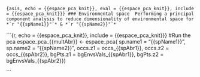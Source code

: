 ```{asis, echo = {{espace_pca_knit}}, eval = {{espace_pca_knit}}, include = {{espace_pca_knit}}}
### Environmental space 
Performing a principal component analysis to reduce dimensionality of environmental space for  *`r "{{spName1}}"`* & *`r "{{spName2}}"`*
```

```{r, echo = {{espace_pca_knit}}, include = {{espace_pca_knit}}}
#Run the pca
espace_pca_{{multAbr}} <- espace_pca(
  sp.name1 = "{{spName1}}",
  sp.name2 = "{{spName2}}", 
  occs.z1 = occs_{{spAbr1}},
  occs.z2 = occs_{{spAbr2}},
  bgPts.z1 = bgEnvsVals_{{spAbr1}},
  bgPts.z2 = bgEnvsVals_{{spAbr2}})

```
